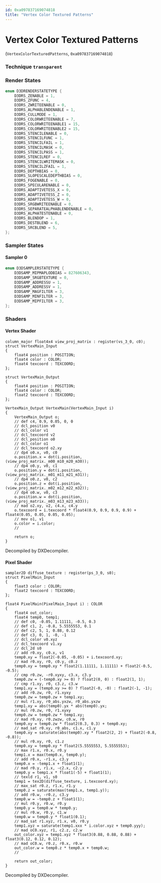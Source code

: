 ```yaml
---
id: 0xa097837169074818
title: "Vertex Color Textured Patterns"
---
```


# Vertex Color Textured Patterns
(`VertexColorTexturedPatterns`, `0xa097837169074818`)

### Technique `transparent`
### Render States
```cpp
enum D3DRENDERSTATETYPE {
	D3DRS_ZENABLE = 1,
	D3DRS_ZFUNC = 4,
	D3DRS_ZWRITEENABLE = 0,
	D3DRS_ALPHABLENDENABLE = 1,
	D3DRS_CULLMODE = 1,
	D3DRS_COLORWRITEENABLE = 7,
	D3DRS_COLORWRITEENABLE1 = 15,
	D3DRS_COLORWRITEENABLE2 = 15,
	D3DRS_STENCILENABLE = 0,
	D3DRS_STENCILFUNC = 1,
	D3DRS_STENCILFAIL = 1,
	D3DRS_STENCILMASK = 0,
	D3DRS_STENCILPASS = 1,
	D3DRS_STENCILREF = 0,
	D3DRS_STENCILWRITEMASK = 0,
	D3DRS_STENCILZFAIL = 1,
	D3DRS_DEPTHBIAS = 0,
	D3DRS_SLOPESCALEDEPTHBIAS = 0,
	D3DRS_FOGENABLE = 0,
	D3DRS_SPECULARENABLE = 0,
	D3DRS_ADAPTIVETESS_X = 0,
	D3DRS_ADAPTIVETESS_Z = 0,
	D3DRS_ADAPTIVETESS_W = 0,
	D3DRS_SRGBWRITEENABLE = 0,
	D3DRS_SEPARATEALPHABLENDENABLE = 0,
	D3DRS_ALPHATESTENABLE = 0,
	D3DRS_BLENDOP = 1,
	D3DRS_DESTBLEND = 6,
	D3DRS_SRCBLEND = 5,
};
```
### Sampler States
#### Sampler 0
```cpp
enum D3DSAMPLERSTATETYPE {
	D3DSAMP_MIPMAPLODBIAS = 827606343,
	D3DSAMP_SRGBTEXTURE = 0,
	D3DSAMP_ADDRESSU = 1,
	D3DSAMP_ADDRESSV = 1,
	D3DSAMP_MAGFILTER = 3,
	D3DSAMP_MINFILTER = 3,
	D3DSAMP_MIPFILTER = 3,
};
```
### Shaders
#### Vertex Shader
```hlsl
column_major float4x4 view_proj_matrix : register(vs_3_0, c0);
struct VertexMain_Input
{
    float4 position : POSITION;
    float4 color : COLOR;
    float4 texcoord : TEXCOORD;
};

struct VertexMain_Output
{
    float4 position : POSITION;
    float4 color : COLOR;
    float2 texcoord : TEXCOORD;
};

VertexMain_Output VertexMain(VertexMain_Input i)
{
    VertexMain_Output o;
    // def c4, 0.9, 0.05, 0, 0
    // dcl_position v0
    // dcl_color v1
    // dcl_texcoord v2
    // dcl_position o0
    // dcl_color o1
    // dcl_texcoord o2.xy
    // dp4 o0.x, v0, c0
    o.position.x = dot(i.position, (view_proj_matrix._m00_m10_m20_m30));
    // dp4 o0.y, v0, c1
    o.position.y = dot(i.position, (view_proj_matrix._m01_m11_m21_m31));
    // dp4 o0.z, v0, c2
    o.position.z = dot(i.position, (view_proj_matrix._m02_m12_m22_m32));
    // dp4 o0.w, v0, c3
    o.position.w = dot(i.position, (view_proj_matrix._m03_m13_m23_m33));
    // mad o2.xy, v2, c4.x, c4.y
    o.texcoord = i.texcoord * float4(0.9, 0.9, 0.9, 0.9) + float4(0.05, 0.05, 0.05, 0.05);
    // mov o1, v1
    o.color = i.color;
    // 

    return o;
}
```
Decompiled by DXDecompiler.
#### Pixel Shader
```hlsl
sampler2D diffuse_texture : register(ps_3_0, s0);
struct PixelMain_Input
{
    float3 color : COLOR;
    float2 texcoord : TEXCOORD;
};

float4 PixelMain(PixelMain_Input i) : COLOR
{
    float4 out_color;
    float4 temp0, temp1;
    // def c0, -0.05, 1.11111, -0.5, 0.3
    // def c1, 2, -0.8, 5.5555553, 0.1
    // def c2, 5, 1, 0.88, 0.12
    // def c3, 0, 1, -0, -1
    // dcl_color v0.xyz
    // dcl_texcoord v1.xy
    // dcl_2d s0
    // add r0.xy, c0.x, v1
    temp0.xy = float2(-0.05, -0.05) + i.texcoord.xy;
    // mad r0.xy, r0, c0.y, c0.z
    temp0.xy = temp0.xy * float2(1.11111, 1.11111) + float2(-0.5, -0.5);
    // cmp r0.zw, -r0.xyxy, c3.x, c3.y
    temp0.zw = (-temp0.xy >= 0) ? float2(0, 0) : float2(1, 1);
    // cmp r1.xy, r0, c3.z, c3.w
    temp1.xy = (temp0.xy >= 0) ? float2(-0, -0) : float2(-1, -1);
    // add r0.zw, r0, r1.xyxy
    temp0.zw = temp0.zw + temp1.xy;
    // mul r1.xy, r0_abs.yxzw, r0_abs.yxzw
    temp1.xy = abs(temp0).yx * abs(temp0).yx;
    // mul r0.zw, r0, r1.xyxy
    temp0.zw = temp0.zw * temp1.xy;
    // mad r0.xy, r0.zwzw, c0.w, r0
    temp0.xy = temp0.zw * float2(0.3, 0.3) + temp0.xy;
    // mad_sat r0.xy, r0_abs, c1.x, c1.y
    temp0.xy = saturate(abs(temp0).xy * float2(2, 2) + float2(-0.8, -0.8));
    // mul r0.xy, r0, c1.z
    temp0.xy = temp0.xy * float2(5.5555553, 5.5555553);
    // max r1.x, r0.x, r0.y
    temp1.x = max(temp0.x, temp0.y);
    // add r0.x, -r1.x, c3.y
    temp0.x = -temp1.x + float1(1);
    // mad r0.y, r1.x, -c2.x, c2.y
    temp0.y = temp1.x * float1(-5) + float1(1);
    // texld r1, v1, s0
    temp1 = tex2D(diffuse_texture, i.texcoord.xy);
    // max_sat r0.z, r1.x, r1.y
    temp0.z = saturate(max(temp1.x, temp1.y));
    // add r0.w, -r0.z, c3.y
    temp0.w = -temp0.z + float1(1);
    // mul r0.y, r0.w, r0.y
    temp0.y = temp0.w * temp0.y;
    // mul r0.w, r0.y, c1.w
    temp0.w = temp0.y * float1(0.1);
    // mad_sat r1.xyz, r1.x, v0, r0.y
    temp1.xyz = saturate(temp1.xxx * i.color.xyz + temp0.yyy);
    // mad oC0.xyz, r1, c2.z, c2.w
    out_color.xyz = temp1.xyz * float3(0.88, 0.88, 0.88) + float3(0.12, 0.12, 0.12);
    // mad oC0.w, r0.z, r0.x, r0.w
    out_color.w = temp0.z * temp0.x + temp0.w;
    // 

    return out_color;
}
```
Decompiled by DXDecompiler.
